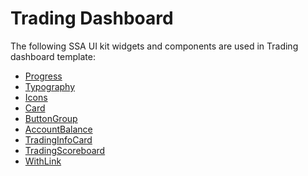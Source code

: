  

<Meta title="Templates/Trading Dashboard/Documentation" />
 
# Trading Dashboard
 
The following SSA UI kit widgets and components are used in Trading dashboard template:
- [Progress](https://uikit.ssa.group/?path=/docs/@ssa-ui-kit/core_components-progress--docs)
- [Typography](https://uikit.ssa.group/?path=/docs/@ssa-ui-kit/core_components-typography--docs)
- [Icons](https://uikit.ssa.group/?path=/docs/@ssa-ui-kit/core_components-icons--docs)
- [Card](https://uikit.ssa.group/?path=/docs/@ssa-ui-kit/core_components-card--docs)
- [ButtonGroup](https://uikit.ssa.group/?path=/docs/@ssa-ui-kit/core_components-buttongroup--docs)
- [AccountBalance](https://uikit.ssa.group/?path=/docs/@ssa-ui-kit/fitness_trading-accountbalance--docs)
- [TradingInfoCard](https://uikit.ssa.group/?path=/docs/@ssa-ui-kit/fitness_trading-tradinginfocard--docs)
- [TradingScoreboard](https://uikit.ssa.group/?path=/docs/@ssa-ui-kit/fitness_trading-tradingscoreboard--docs)
- [WithLink](https://uikit.ssa.group/?path=/story/@ssa-ui-kit/fitness_trading-accountbalance--with-link)

